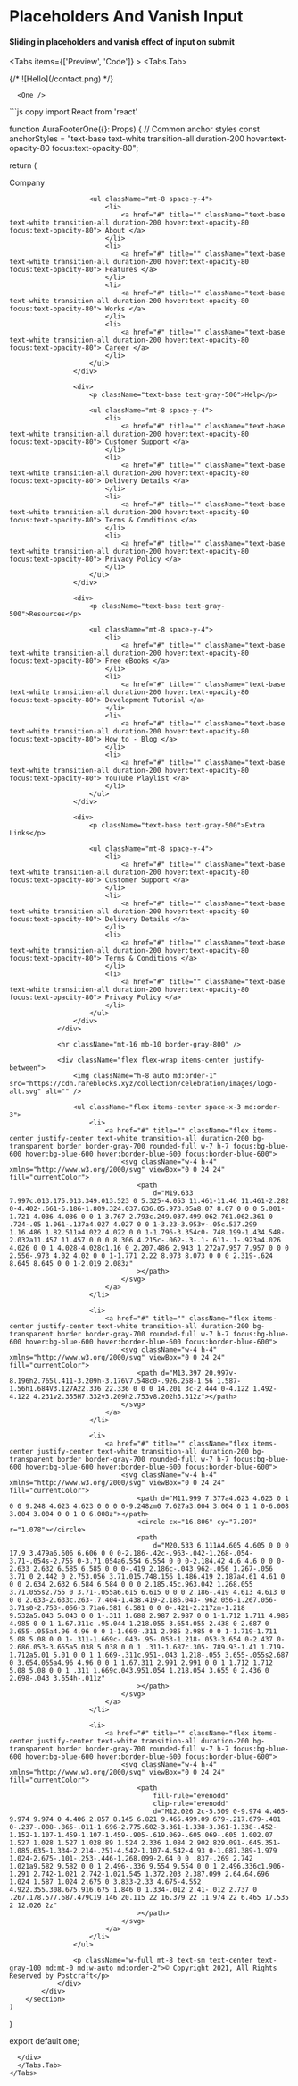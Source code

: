 



# Placeholders And Vanish Input

#### Sliding in placeholders and vanish effect of input on submit

<Tabs items={['Preview', 'Code']}  >
   <Tabs.Tab>

  <div style={{overflow:'hidden',maxWidth:'120vh '}}  >
 {/* ![Hello](/contact.png) */}

      <One />

  </div>
  </Tabs.Tab>
   <Tabs.Tab>

  <div style={{overflow:'hidden',maxWidth:'120vh '}}  >
  ```js copy
import React from 'react'

function AuraFooterOne({}: Props) {
// Common anchor styles
const anchorStyles =
"text-base text-white transition-all duration-200 hover:text-opacity-80 focus:text-opacity-80";

return (

<section className="py-10 bg-gray-900 sm:pt-16 lg:pt-24">
<div className="px-4 mx-auto sm:px-6 lg:px-8 max-w-7xl">
<div className="grid grid-cols-2 gap-x-5 gap-y-12 md:grid-cols-4 md:gap-x-12">
<div>
<p className="text-base text-gray-500">Company</p>

    					<ul className="mt-8 space-y-4">
    						<li>
    							<a href="#" title="" className="text-base text-white transition-all duration-200 hover:text-opacity-80 focus:text-opacity-80"> About </a>
    						</li>
    						<li>
    							<a href="#" title="" className="text-base text-white transition-all duration-200 hover:text-opacity-80 focus:text-opacity-80"> Features </a>
    						</li>
    						<li>
    							<a href="#" title="" className="text-base text-white transition-all duration-200 hover:text-opacity-80 focus:text-opacity-80"> Works </a>
    						</li>
    						<li>
    							<a href="#" title="" className="text-base text-white transition-all duration-200 hover:text-opacity-80 focus:text-opacity-80"> Career </a>
    						</li>
    					</ul>
    				</div>

    				<div>
    					<p className="text-base text-gray-500">Help</p>

    					<ul className="mt-8 space-y-4">
    						<li>
    							<a href="#" title="" className="text-base text-white transition-all duration-200 hover:text-opacity-80 focus:text-opacity-80"> Customer Support </a>
    						</li>
    						<li>
    							<a href="#" title="" className="text-base text-white transition-all duration-200 hover:text-opacity-80 focus:text-opacity-80"> Delivery Details </a>
    						</li>
    						<li>
    							<a href="#" title="" className="text-base text-white transition-all duration-200 hover:text-opacity-80 focus:text-opacity-80"> Terms & Conditions </a>
    						</li>
    						<li>
    							<a href="#" title="" className="text-base text-white transition-all duration-200 hover:text-opacity-80 focus:text-opacity-80"> Privacy Policy </a>
    						</li>
    					</ul>
    				</div>

    				<div>
    					<p className="text-base text-gray-500">Resources</p>

    					<ul className="mt-8 space-y-4">
    						<li>
    							<a href="#" title="" className="text-base text-white transition-all duration-200 hover:text-opacity-80 focus:text-opacity-80"> Free eBooks </a>
    						</li>
    						<li>
    							<a href="#" title="" className="text-base text-white transition-all duration-200 hover:text-opacity-80 focus:text-opacity-80"> Development Tutorial </a>
    						</li>
    						<li>
    							<a href="#" title="" className="text-base text-white transition-all duration-200 hover:text-opacity-80 focus:text-opacity-80"> How to - Blog </a>
    						</li>
    						<li>
    							<a href="#" title="" className="text-base text-white transition-all duration-200 hover:text-opacity-80 focus:text-opacity-80"> YouTube Playlist </a>
    						</li>
    					</ul>
    				</div>

    				<div>
    					<p className="text-base text-gray-500">Extra Links</p>

    					<ul className="mt-8 space-y-4">
    						<li>
    							<a href="#" title="" className="text-base text-white transition-all duration-200 hover:text-opacity-80 focus:text-opacity-80"> Customer Support </a>
    						</li>
    						<li>
    							<a href="#" title="" className="text-base text-white transition-all duration-200 hover:text-opacity-80 focus:text-opacity-80"> Delivery Details </a>
    						</li>
    						<li>
    							<a href="#" title="" className="text-base text-white transition-all duration-200 hover:text-opacity-80 focus:text-opacity-80"> Terms & Conditions </a>
    						</li>
    						<li>
    							<a href="#" title="" className="text-base text-white transition-all duration-200 hover:text-opacity-80 focus:text-opacity-80"> Privacy Policy </a>
    						</li>
    					</ul>
    				</div>
    			</div>

    			<hr className="mt-16 mb-10 border-gray-800" />

    			<div className="flex flex-wrap items-center justify-between">
    				<img className="h-8 auto md:order-1" src="https://cdn.rareblocks.xyz/collection/celebration/images/logo-alt.svg" alt="" />

    				<ul className="flex items-center space-x-3 md:order-3">
    					<li>
    						<a href="#" title="" className="flex items-center justify-center text-white transition-all duration-200 bg-transparent border border-gray-700 rounded-full w-7 h-7 focus:bg-blue-600 hover:bg-blue-600 hover:border-blue-600 focus:border-blue-600">
    							<svg className="w-4 h-4" xmlns="http://www.w3.org/2000/svg" viewBox="0 0 24 24" fill="currentColor">
    								<path
    									d="M19.633 7.997c.013.175.013.349.013.523 0 5.325-4.053 11.461-11.46 11.461-2.282 0-4.402-.661-6.186-1.809.324.037.636.05.973.05a8.07 8.07 0 0 0 5.001-1.721 4.036 4.036 0 0 1-3.767-2.793c.249.037.499.062.761.062.361 0 .724-.05 1.061-.137a4.027 4.027 0 0 1-3.23-3.953v-.05c.537.299 1.16.486 1.82.511a4.022 4.022 0 0 1-1.796-3.354c0-.748.199-1.434.548-2.032a11.457 11.457 0 0 0 8.306 4.215c-.062-.3-.1-.611-.1-.923a4.026 4.026 0 0 1 4.028-4.028c1.16 0 2.207.486 2.943 1.272a7.957 7.957 0 0 0 2.556-.973 4.02 4.02 0 0 1-1.771 2.22 8.073 8.073 0 0 0 2.319-.624 8.645 8.645 0 0 1-2.019 2.083z"
    								></path>
    							</svg>
    						</a>
    					</li>

    					<li>
    						<a href="#" title="" className="flex items-center justify-center text-white transition-all duration-200 bg-transparent border border-gray-700 rounded-full w-7 h-7 focus:bg-blue-600 hover:bg-blue-600 hover:border-blue-600 focus:border-blue-600">
    							<svg className="w-4 h-4" xmlns="http://www.w3.org/2000/svg" viewBox="0 0 24 24" fill="currentColor">
    								<path d="M13.397 20.997v-8.196h2.765l.411-3.209h-3.176V7.548c0-.926.258-1.56 1.587-1.56h1.684V3.127A22.336 22.336 0 0 0 14.201 3c-2.444 0-4.122 1.492-4.122 4.231v2.355H7.332v3.209h2.753v8.202h3.312z"></path>
    							</svg>
    						</a>
    					</li>

    					<li>
    						<a href="#" title="" className="flex items-center justify-center text-white transition-all duration-200 bg-transparent border border-gray-700 rounded-full w-7 h-7 focus:bg-blue-600 hover:bg-blue-600 hover:border-blue-600 focus:border-blue-600">
    							<svg className="w-4 h-4" xmlns="http://www.w3.org/2000/svg" viewBox="0 0 24 24" fill="currentColor">
    								<path d="M11.999 7.377a4.623 4.623 0 1 0 0 9.248 4.623 4.623 0 0 0 0-9.248zm0 7.627a3.004 3.004 0 1 1 0-6.008 3.004 3.004 0 0 1 0 6.008z"></path>
    								<circle cx="16.806" cy="7.207" r="1.078"></circle>
    								<path
    									d="M20.533 6.111A4.605 4.605 0 0 0 17.9 3.479a6.606 6.606 0 0 0-2.186-.42c-.963-.042-1.268-.054-3.71-.054s-2.755 0-3.71.054a6.554 6.554 0 0 0-2.184.42 4.6 4.6 0 0 0-2.633 2.632 6.585 6.585 0 0 0-.419 2.186c-.043.962-.056 1.267-.056 3.71 0 2.442 0 2.753.056 3.71.015.748.156 1.486.419 2.187a4.61 4.61 0 0 0 2.634 2.632 6.584 6.584 0 0 0 2.185.45c.963.042 1.268.055 3.71.055s2.755 0 3.71-.055a6.615 6.615 0 0 0 2.186-.419 4.613 4.613 0 0 0 2.633-2.633c.263-.7.404-1.438.419-2.186.043-.962.056-1.267.056-3.71s0-2.753-.056-3.71a6.581 6.581 0 0 0-.421-2.217zm-1.218 9.532a5.043 5.043 0 0 1-.311 1.688 2.987 2.987 0 0 1-1.712 1.711 4.985 4.985 0 0 1-1.67.311c-.95.044-1.218.055-3.654.055-2.438 0-2.687 0-3.655-.055a4.96 4.96 0 0 1-1.669-.311 2.985 2.985 0 0 1-1.719-1.711 5.08 5.08 0 0 1-.311-1.669c-.043-.95-.053-1.218-.053-3.654 0-2.437 0-2.686.053-3.655a5.038 5.038 0 0 1 .311-1.687c.305-.789.93-1.41 1.719-1.712a5.01 5.01 0 0 1 1.669-.311c.951-.043 1.218-.055 3.655-.055s2.687 0 3.654.055a4.96 4.96 0 0 1 1.67.311 2.991 2.991 0 0 1 1.712 1.712 5.08 5.08 0 0 1 .311 1.669c.043.951.054 1.218.054 3.655 0 2.436 0 2.698-.043 3.654h-.011z"
    								></path>
    							</svg>
    						</a>
    					</li>

    					<li>
    						<a href="#" title="" className="flex items-center justify-center text-white transition-all duration-200 bg-transparent border border-gray-700 rounded-full w-7 h-7 focus:bg-blue-600 hover:bg-blue-600 hover:border-blue-600 focus:border-blue-600">
    							<svg className="w-4 h-4" xmlns="http://www.w3.org/2000/svg" viewBox="0 0 24 24" fill="currentColor">
    								<path
    									fill-rule="evenodd"
    									clip-rule="evenodd"
    									d="M12.026 2c-5.509 0-9.974 4.465-9.974 9.974 0 4.406 2.857 8.145 6.821 9.465.499.09.679-.217.679-.481 0-.237-.008-.865-.011-1.696-2.775.602-3.361-1.338-3.361-1.338-.452-1.152-1.107-1.459-1.107-1.459-.905-.619.069-.605.069-.605 1.002.07 1.527 1.028 1.527 1.028.89 1.524 2.336 1.084 2.902.829.091-.645.351-1.085.635-1.334-2.214-.251-4.542-1.107-4.542-4.93 0-1.087.389-1.979 1.024-2.675-.101-.253-.446-1.268.099-2.64 0 0 .837-.269 2.742 1.021a9.582 9.582 0 0 1 2.496-.336 9.554 9.554 0 0 1 2.496.336c1.906-1.291 2.742-1.021 2.742-1.021.545 1.372.203 2.387.099 2.64.64.696 1.024 1.587 1.024 2.675 0 3.833-2.33 4.675-4.552 4.922.355.308.675.916.675 1.846 0 1.334-.012 2.41-.012 2.737 0 .267.178.577.687.479C19.146 20.115 22 16.379 22 11.974 22 6.465 17.535 2 12.026 2z"
    								></path>
    							</svg>
    						</a>
    					</li>
    				</ul>

    				<p className="w-full mt-8 text-sm text-center text-gray-100 md:mt-0 md:w-auto md:order-2">© Copyright 2021, All Rights Reserved by Postcraft</p>
    			</div>
    		</div>
    	</section>
    )

}

export default one;

````
  </div>
  </Tabs.Tab>
</Tabs>

